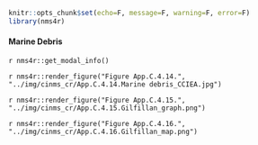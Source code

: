 ```r
knitr::opts_chunk$set(echo=F, message=F, warning=F, error=F)
library(nms4r)
```

#### Marine Debris

`r nms4r::get_modal_info()`

`r nms4r::render_figure("Figure App.C.4.14.", "../img/cinms_cr/App.C.4.14.Marine debris_CCIEA.jpg")`

`r nms4r::render_figure("Figure App.C.4.15.", "../img/cinms_cr/App.C.4.15.Gilfillan_graph.png")`

`r nms4r::render_figure("Figure App.C.4.16.", "../img/cinms_cr/App.C.4.16.Gilfillan_map.png")`

